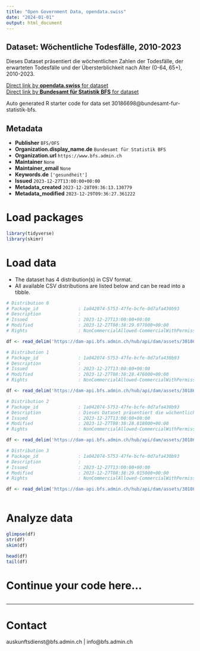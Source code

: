```yaml
---
title: "Open Government Data, opendata.swiss"
date: "2024-01-01"
output: html_document
---
```


## Dataset: Wöchentliche Todesfälle, 2010-2023

Dieses Dataset präsentiert die wöchentlichen Zahlen der Todesfälle, der erwarteten Todesfälle und der Übersterblichkeit nach Alter (0-64, 65+), 2010-2023.

[Direct link by **opendata.swiss** for dataset](https://opendata.swiss/de/dataset/wochentliche-todesfalle-2010-20231)<br>
[Direct link by **Bundesamt für Statistik BFS** for dataset](https://www.bfs.admin.ch/asset/de/ts-d-14.03.04.03-wr)

Auto generated R starter code for data set 30186698@bundesamt-fur-statistik-bfs.

## Metadata

- **Publisher** `BFS/OFS`
- **Organization.display_name.de** `Bundesamt für Statistik BFS`
- **Organization.url** `https://www.bfs.admin.ch`
- **Maintainer** `None`
- **Maintainer_email** `None`
- **Keywords.de** `['gesundheit']`
- **Issued** `2023-12-27T13:00:00+00:00`
- **Metadata_created** `2023-12-28T09:36:13.130779`
- **Metadata_modified** `2023-12-29T09:36:27.361222`


# Load packages

```r

library(tidyverse)
library(skimr)

```

# Load data

-   The dataset has 4 distribution(s) in CSV format.
-   All available CSV distributions are listed below and can be read into a tibble.

```r

# Distribution 0
# Package_id               : 1a042074-5753-47fe-bcfe-0d7afa430b93
# Description              : 
# Issued                   : 2023-12-27T13:00:00+00:00
# Modified                 : 2023-12-27T08:38:29.077000+00:00
# Rights                   : NonCommercialAllowed-CommercialWithPermission-ReferenceRequired

df <- read_delim('https://dam-api.bfs.admin.ch/hub/api/dam/assets/30186717/master')

# Distribution 1
# Package_id               : 1a042074-5753-47fe-bcfe-0d7afa430b93
# Description              : 
# Issued                   : 2023-12-27T13:00:00+00:00
# Modified                 : 2023-12-27T08:38:28.476000+00:00
# Rights                   : NonCommercialAllowed-CommercialWithPermission-ReferenceRequired

df <- read_delim('https://dam-api.bfs.admin.ch/hub/api/dam/assets/30186706/master')

# Distribution 2
# Package_id               : 1a042074-5753-47fe-bcfe-0d7afa430b93
# Description              : Dieses Dataset präsentiert die wöchentlichen Zahlen der Todesfälle, der erwarteten Todesfälle und der Übersterblichkeit nach Alter (0-64, 65+), 2010-2023.
# Issued                   : 2023-12-27T13:00:00+00:00
# Modified                 : 2023-12-27T08:38:28.818000+00:00
# Rights                   : NonCommercialAllowed-CommercialWithPermission-ReferenceRequired

df <- read_delim('https://dam-api.bfs.admin.ch/hub/api/dam/assets/30186714/master')

# Distribution 3
# Package_id               : 1a042074-5753-47fe-bcfe-0d7afa430b93
# Description              : 
# Issued                   : 2023-12-27T13:00:00+00:00
# Modified                 : 2023-12-27T08:38:29.015000+00:00
# Rights                   : NonCommercialAllowed-CommercialWithPermission-ReferenceRequired

df <- read_delim('https://dam-api.bfs.admin.ch/hub/api/dam/assets/30186710/master')



```

# Analyze data

```r

glimpse(df)
str(df)
skim(df)

head(df)
tail(df)

```

# Continue your code here...

```r

```

------------------------------------------------------------------------

# Contact

auskunftsdienst@bfs.admin.ch | info@bfs.admin.ch

